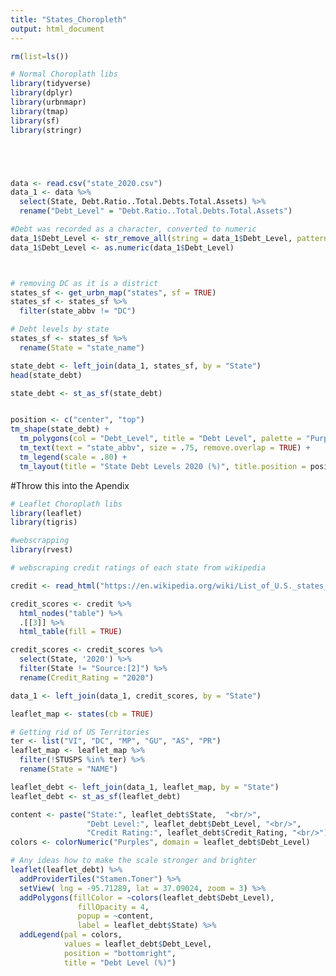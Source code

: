 ```yaml
---
title: "States_Choropleth"
output: html_document
---
```


```r
rm(list=ls())

# Normal Choroplath libs
library(tidyverse)
library(dplyr)
library(urbnmapr)
library(tmap)
library(sf)
library(stringr)





data <- read.csv("state_2020.csv") 
data_1 <- data %>%
  select(State, Debt.Ratio..Total.Debts.Total.Assets) %>%
  rename("Debt_Level" = "Debt.Ratio..Total.Debts.Total.Assets")

#Debt was recorded as a character, converted to numeric
data_1$Debt_Level <- str_remove_all(string = data_1$Debt_Level, pattern = "%")
data_1$Debt_Level <- as.numeric(data_1$Debt_Level)



# removing DC as it is a district
states_sf <- get_urbn_map("states", sf = TRUE)
states_sf <- states_sf %>%
  filter(state_abbv != "DC")


```



```r
# Debt levels by state
states_sf <- states_sf %>%
  rename(State = "state_name")

state_debt <- left_join(data_1, states_sf, by = "State")
head(state_debt)

state_debt <- st_as_sf(state_debt)


position <- c("center", "top")
tm_shape(state_debt) + 
  tm_polygons(col = "Debt_Level", title = "Debt Level", palette = "Purples", breaks = c(0,25,50,75, 100, 150,200,300,400, 500)) +
  tm_text(text = "state_abbv", size = .75, remove.overlap = TRUE) +
  tm_legend(scale = .80) + 
  tm_layout(title = "State Debt Levels 2020 (%)", title.position = position) 


```

#Throw this into the Apendix
```r
# Leaflet Choroplath libs
library(leaflet)
library(tigris)

#webscrapping
library(rvest)

# webscraping credit ratings of each state from wikipedia

credit <- read_html("https://en.wikipedia.org/wiki/List_of_U.S._states_by_credit_rating")

credit_scores <- credit %>%
  html_nodes("table") %>%
  .[[3]] %>%
  html_table(fill = TRUE)

credit_scores <- credit_scores %>%
  select(State, '2020') %>%
  filter(State != "Source:[2]") %>%
  rename(Credit_Rating = "2020")

data_1 <- left_join(data_1, credit_scores, by = "State")


```



```r

leaflet_map <- states(cb = TRUE)

# Getting rid of US Territories
ter <- list("VI", "DC", "MP", "GU", "AS", "PR")
leaflet_map <- leaflet_map %>%
  filter(!STUSPS %in% ter) %>%
  rename(State = "NAME")

leaflet_debt <- left_join(data_1, leaflet_map, by = "State")
leaflet_debt <- st_as_sf(leaflet_debt)

content <- paste("State:", leaflet_debt$State,  "<br/>",
                 "Debt Level:", leaflet_debt$Debt_Level, "<br/>",
                 "Credit Rating:", leaflet_debt$Credit_Rating, "<br/>")
colors <- colorNumeric("Purples", domain = leaflet_debt$Debt_Level)

# Any ideas how to make the scale stronger and brighter
leaflet(leaflet_debt) %>%
  addProviderTiles("Stamen.Toner") %>%
  setView( lng = -95.71289, lat = 37.09024, zoom = 3) %>%
  addPolygons(fillColor = ~colors(leaflet_debt$Debt_Level),
               fillOpacity = 4,
               popup = ~content,
               label = leaflet_debt$State) %>%
  addLegend(pal = colors,
            values = leaflet_debt$Debt_Level,
            position = "bottomright",
            title = "Debt Level (%)") 

````



